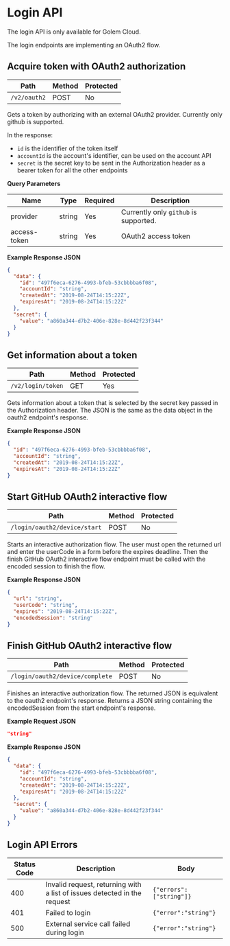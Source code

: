 
# Login API

<Callout type="info">
  The login API is only available for Golem Cloud.
</Callout>

The login endpoints are implementing an OAuth2 flow.

## Acquire token with OAuth2 authorization

| Path         | Method | Protected |
| ------------ | ------ | --------- |
| `/v2/oauth2` | POST   | No        |

Gets a token by authorizing with an external OAuth2 provider. Currently only github is supported.

In the response:

- `id` is the identifier of the token itself
- `accountId` is the account's identifier, can be used on the account API
- `secret` is the secret key to be sent in the Authorization header as a bearer token for all the other endpoints

**Query Parameters**

| Name         | Type   | Required | Description                           |
| ------------ | ------ | -------- | ------------------------------------- |
| provider     | string | Yes      | Currently only `github` is supported. |
| access-token | string | Yes      | OAuth2 access token                   |

**Example Response JSON**

```json copy
{
  "data": {
    "id": "497f6eca-6276-4993-bfeb-53cbbbba6f08",
    "accountId": "string",
    "createdAt": "2019-08-24T14:15:22Z",
    "expiresAt": "2019-08-24T14:15:22Z"
  },
  "secret": {
    "value": "a860a344-d7b2-406e-828e-8d442f23f344"
  }
}
```

## Get information about a token

| Path              | Method | Protected |
| ----------------- | ------ | --------- |
| `/v2/login/token` | GET    | Yes       |

Gets information about a token that is selected by the secret key passed in the Authorization header.
The JSON is the same as the data object in the oauth2 endpoint's response.

**Example Response JSON**

```json copy
{
  "id": "497f6eca-6276-4993-bfeb-53cbbbba6f08",
  "accountId": "string",
  "createdAt": "2019-08-24T14:15:22Z",
  "expiresAt": "2019-08-24T14:15:22Z"
}
```

## Start GitHub OAuth2 interactive flow

| Path                         | Method | Protected |
| ---------------------------- | ------ | --------- |
| `/login/oauth2/device/start` | POST   | No        |

Starts an interactive authorization flow.
The user must open the returned url and enter the userCode in a form before the expires deadline.
Then the finish GitHub OAuth2 interactive flow endpoint must be called with the encoded session to finish the flow.

**Example Response JSON**

```json copy
{
  "url": "string",
  "userCode": "string",
  "expires": "2019-08-24T14:15:22Z",
  "encodedSession": "string"
}
```

## Finish GitHub OAuth2 interactive flow

| Path                            | Method | Protected |
| ------------------------------- | ------ | --------- |
| `/login/oauth2/device/complete` | POST   | No        |

Finishes an interactive authorization flow. The returned JSON is equivalent to the oauth2 endpoint's response.
Returns a JSON string containing the encodedSession from the start endpoint's response.

**Example Request JSON**

```json copy
"string"
```

**Example Response JSON**

```json copy
{
  "data": {
    "id": "497f6eca-6276-4993-bfeb-53cbbbba6f08",
    "accountId": "string",
    "createdAt": "2019-08-24T14:15:22Z",
    "expiresAt": "2019-08-24T14:15:22Z"
  },
  "secret": {
    "value": "a860a344-d7b2-406e-828e-8d442f23f344"
  }
}
```

## Login API Errors

| Status Code | Description                                                              | Body                    |
| ----------- | ------------------------------------------------------------------------ | ----------------------- |
| 400         | Invalid request, returning with a list of issues detected in the request | `{"errors":["string"]}` |
| 401         | Failed to login                                                          | `{"error":"string"}`    |
| 500         | External service call failed during login                                | `{"error":"string"}`    |
